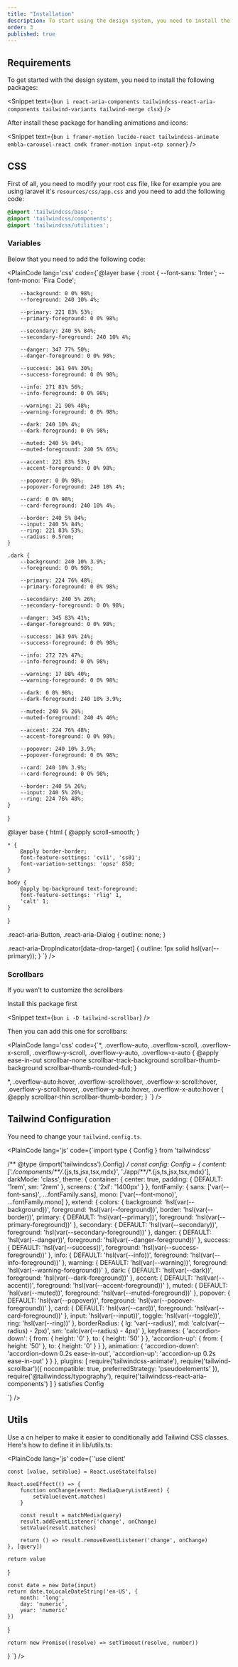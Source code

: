 ```yaml
---
title: "Installation"
description: To start using the design system, you need to install the required packages.
order: 3
published: true
---
```


## Requirements

To get started with the design system, you need to install the following packages:

<Snippet text={`bun i react-aria-components tailwindcss-react-aria-components tailwind-variants tailwind-merge clsx`} />

After install these package for handling animations and icons:

<Snippet text={`bun i framer-motion lucide-react tailwindcss-animate embla-carousel-react cmdk framer-motion input-otp sonner`} />

## CSS

First of all, you need to modify your root css file, like for example you are using laravel it's `resources/css/app.css` and you need to add the following code:

```css
@import 'tailwindcss/base';
@import 'tailwindcss/components';
@import 'tailwindcss/utilities';
```

### Variables

Below that you need to add the following code:

<PlainCode lang='css' code={`@layer base {
    :root {
        --font-sans: 'Inter';
        --font-mono: 'Fira Code';

        --background: 0 0% 98%;
        --foreground: 240 10% 4%;

        --primary: 221 83% 53%;
        --primary-foreground: 0 0% 98%;

        --secondary: 240 5% 84%;
        --secondary-foreground: 240 10% 4%;

        --danger: 347 77% 50%;
        --danger-foreground: 0 0% 98%;

        --success: 161 94% 30%;
        --success-foreground: 0 0% 98%;

        --info: 271 81% 56%;
        --info-foreground: 0 0% 98%;

        --warning: 21 90% 48%;
        --warning-foreground: 0 0% 98%;

        --dark: 240 10% 4%;
        --dark-foreground: 0 0% 98%;

        --muted: 240 5% 84%;
        --muted-foreground: 240 5% 65%;

        --accent: 221 83% 53%;
        --accent-foreground: 0 0% 98%;

        --popover: 0 0% 98%;
        --popover-foreground: 240 10% 4%;

        --card: 0 0% 98%;
        --card-foreground: 240 10% 4%;

        --border: 240 5% 84%;
        --input: 240 5% 84%;
        --ring: 221 83% 53%;
        --radius: 0.5rem;
    }

    .dark {
        --background: 240 10% 3.9%;
        --foreground: 0 0% 98%;

        --primary: 224 76% 48%;
        --primary-foreground: 0 0% 98%;

        --secondary: 240 5% 26%;
        --secondary-foreground: 0 0% 98%;

        --danger: 345 83% 41%;
        --danger-foreground: 0 0% 98%;

        --success: 163 94% 24%;
        --success-foreground: 0 0% 98%;

        --info: 272 72% 47%;
        --info-foreground: 0 0% 98%;

        --warning: 17 88% 40%;
        --warning-foreground: 0 0% 98%;

        --dark: 0 0% 98%;
        --dark-foreground: 240 10% 3.9%;

        --muted: 240 5% 26%;
        --muted-foreground: 240 4% 46%;

        --accent: 224 76% 48%;
        --accent-foreground: 0 0% 98%;

        --popover: 240 10% 3.9%;
        --popover-foreground: 0 0% 98%;

        --card: 240 10% 3.9%;
        --card-foreground: 0 0% 98%;

        --border: 240 5% 26%;
        --input: 240 5% 26%;
        --ring: 224 76% 48%;
    }
}

@layer base {
    html {
        @apply scroll-smooth;
    }

    * {
        @apply border-border;
        font-feature-settings: 'cv11', 'ss01';
        font-variation-settings: 'opsz' 850;
    }

    body {
        @apply bg-background text-foreground;
        font-feature-settings: 'rlig' 1,
        'calt' 1;
    }
}

.react-aria-Button,
.react-aria-Dialog {
    outline: none;
}

.react-aria-DropIndicator[data-drop-target] {
    outline: 1px solid hsl(var(--primary));
}
`} />

### Scrollbars

If you wan't to customize the scrollbars

Install this package first

<Snippet text={`bun i -D tailwind-scrollbar`} />

Then you can add this one for scrollbars:

<PlainCode lang='css' code={`*,
.overflow-auto,
.overflow-scroll,
.overflow-x-scroll,
.overflow-y-scroll,
.overflow-y-auto,
.overflow-x-auto {
    @apply ease-in-out scrollbar-none scrollbar-track-background scrollbar-thumb-background scrollbar-thumb-rounded-full;
}

*,
.overflow-auto:hover,
.overflow-scroll:hover,
.overflow-x-scroll:hover,
.overflow-y-scroll:hover,
.overflow-y-auto:hover,
.overflow-x-auto:hover {
    @apply scrollbar-thin scrollbar-thumb-border;
}
`} />

## Tailwind Configuration

You need to change your `tailwind.config.ts`.

<PlainCode lang='js' code={`import type { Config } from 'tailwindcss'

/** @type {import('tailwindcss').Config} */
const config: Config = {
    content: ['./components/**/*.{js,ts,jsx,tsx,mdx}', './app/**/*.{js,ts,jsx,tsx,mdx}'],
    darkMode: 'class',
    theme: {
        container: {
            center: true,
            padding: {
                DEFAULT: '1rem',
                sm: '2rem'
            },
            screens: {
                '2xl': '1400px'
            }
        },
        fontFamily: {
            sans: ['var(--font-sans)', ...fontFamily.sans],
            mono: ['var(--font-mono)', ...fontFamily.mono]
        },
        extend: {
            colors: {
                background: 'hsl(var(--background))',
                foreground: 'hsl(var(--foreground))',
                border: 'hsl(var(--border))',
                primary: {
                    DEFAULT: 'hsl(var(--primary))',
                    foreground: 'hsl(var(--primary-foreground))'
                },
                secondary: {
                    DEFAULT: 'hsl(var(--secondary))',
                    foreground: 'hsl(var(--secondary-foreground))'
                },
                danger: {
                    DEFAULT: 'hsl(var(--danger))',
                    foreground: 'hsl(var(--danger-foreground))'
                },
                success: {
                    DEFAULT: 'hsl(var(--success))',
                    foreground: 'hsl(var(--success-foreground))'
                },
                info: {
                    DEFAULT: 'hsl(var(--info))',
                    foreground: 'hsl(var(--info-foreground))'
                },
                warning: {
                    DEFAULT: 'hsl(var(--warning))',
                    foreground: 'hsl(var(--warning-foreground))'
                },
                dark: {
                    DEFAULT: 'hsl(var(--dark))',
                    foreground: 'hsl(var(--dark-foreground))'
                },
                accent: {
                    DEFAULT: 'hsl(var(--accent))',
                    foreground: 'hsl(var(--accent-foreground))'
                },
                muted: {
                    DEFAULT: 'hsl(var(--muted))',
                    foreground: 'hsl(var(--muted-foreground))'
                },
                popover: {
                    DEFAULT: 'hsl(var(--popover))',
                    foreground: 'hsl(var(--popover-foreground))'
                },
                card: {
                    DEFAULT: 'hsl(var(--card))',
                    foreground: 'hsl(var(--card-foreground))'
                },
                input: 'hsl(var(--input))',
                toggle: 'hsl(var(--toggle))',
                ring: 'hsl(var(--ring))'
            },
            borderRadius: {
                lg: 'var(--radius)',
                md: 'calc(var(--radius) - 2px)',
                sm: 'calc(var(--radius) - 4px)'
            },
            keyframes: {
                'accordion-down': {
                    from: { height: '0' },
                    to: { height: '50' }
                },
                'accordion-up': {
                    from: { height: '50' },
                    to: { height: '0' }
                }
            },
            animation: {
                'accordion-down': 'accordion-down 0.2s ease-in-out',
                'accordion-up': 'accordion-up 0.2s ease-in-out'
            }
        }
    },
    plugins: [
        require('tailwindcss-animate'),
        require('tailwind-scrollbar')({
            nocompatible: true,
            preferredStrategy: 'pseudoelements'
        }),
        require('@tailwindcss/typography'),
        require('tailwindcss-react-aria-components')
    ]
} satisfies Config

`} />

## Utils

Use a cn helper to make it easier to conditionally add Tailwind CSS classes. Here's how to define it in lib/utils.ts:

<PlainCode lang='js' code={`'use client'



    const [value, setValue] = React.useState(false)

    React.useEffect(() => {
        function onChange(event: MediaQueryListEvent) {
            setValue(event.matches)
        }

        const result = matchMedia(query)
        result.addEventListener('change', onChange)
        setValue(result.matches)

        return () => result.removeEventListener('change', onChange)
    }, [query])

    return value
}

    const date = new Date(input)
    return date.toLocaleDateString('en-US', {
        month: 'long',
        day: 'numeric',
        year: 'numeric'
    })
}

    return new Promise((resolve) => setTimeout(resolve, number))
}
`} />
